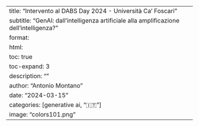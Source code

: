 ---
title: "Intervento al DABS Day 2024 - Università Ca' Foscari"
subtitle: "GenAI: dall'intelligenza artificiale alla amplificazione dell'intelligenza?"
format:
  html:
    toc: true
    toc-expand: 3
description: ""
author: "Antonio Montano"
date: "2024-03-15"
categories: [generative ai, "&#127470;&#127481;"]
image: "colors101.png"
---